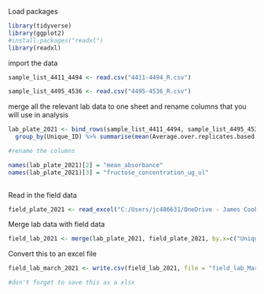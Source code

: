 
Load packages
```r
library(tidyverse)
library(ggplot2)
#install.packages("readxl")
library(readxl)

```

import the data
```r
sample_list_4411_4494 <- read.csv("4411-4494_R.csv")

sample_list_4495_4536 <- read.csv("4495-4536_R.csv")
```


merge all the relevant lab data to one sheet and rename columns that you will use in analysis
```r


lab_plate_2021 <- bind_rows(sample_list_4411_4494, sample_list_4495_4536) %>%
  group_by(Unique_ID) %>% summarise(mean(Average.over.replicates.based.on.Raw.Data..630.), mean(Fructose.concentration..ug.uL.)) 

#rename the columns

names(lab_plate_2021)[2] = "mean_absorbance"
names(lab_plate_2021)[3] = "fructose_concentration_ug_ul"
  
```

Read in the field data
```r

field_plate_2021 <- read_excel("C:/Users/jc486631/OneDrive - James Cook University/Chapter 3 - sugar feeding/Analysis/Lab.Field.Analysis/data2021/TSI_sugar/Sugar_mosquito_collections_form_2020_Long format2.xlsx", sheet = "Sugar_mosquito_collections_form")

```

Merge lab data with field data
```r

field_lab_2021 <- merge(lab_plate_2021, field_plate_2021, by.x=c("Unique_ID"), by.y=c("Unique_ID"), all.x=T)

```

Convert this to an excel file
```r
field_lab_march_2021 <- write.csv(field_lab_2021, file = "field_lab_March2021.csv", row.names = F)

#don't forget to save this as a xlsx
```

